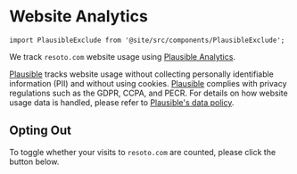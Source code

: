 # Website Analytics

```mdx-code-block
import PlausibleExclude from '@site/src/components/PlausibleExclude';
```

We track `resoto.com` website usage using [Plausible Analytics](https://plausible.io).

[Plausible](https://plausible.io) tracks website usage without collecting personally identifiable information (PII) and without using cookies. [Plausible](https://plausible.io) complies with privacy regulations such as the GDPR, CCPA, and PECR. For details on how website usage data is handled, please refer to [Plausible's data policy](https://plausible.io/data-policy).

## Opting Out

To toggle whether your visits to `resoto.com` are counted, please click the button below.

<PlausibleExclude />
